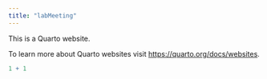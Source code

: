 ```yaml
---
title: "labMeeting"
---
```


This is a Quarto website.

To learn more about Quarto websites visit <https://quarto.org/docs/websites>.

```r
1 + 1
```
